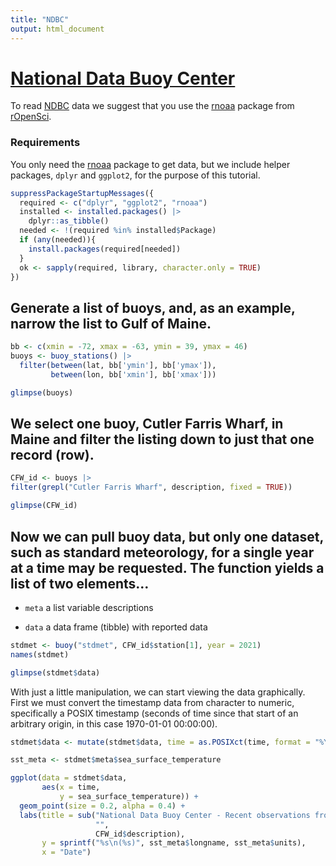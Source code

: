 ```yaml
---
title: "NDBC"
output: html_document
---
```



# [National Data Buoy Center](https://www.ndbc.noaa.gov/)

To read [NDBC](https://www.ndbc.noaa.gov/) data we suggest that you use the [rnoaa](https://docs.ropensci.org/rnoaa/) package from [rOpenSci](https://ropensci.org/).

### Requirements

You only need the [rnoaa](https://docs.ropensci.org/rnoaa/) package to get data, but we include helper packages, `dplyr` and `ggplot2`, for the purpose of this tutorial. 

```r
suppressPackageStartupMessages({
  required <- c("dplyr", "ggplot2", "rnoaa")
  installed <- installed.packages() |>
    dplyr::as_tibble() 
  needed <- !(required %in% installed$Package)
  if (any(needed)){
    install.packages(required[needed])
  }
  ok <- sapply(required, library, character.only = TRUE)
})
```

## Generate a list of buoys, and, as an example, narrow the list to Gulf of Maine.

```r
bb <- c(xmin = -72, xmax = -63, ymin = 39, ymax = 46)
buoys <- buoy_stations() |>
  filter(between(lat, bb['ymin'], bb['ymax']),
         between(lon, bb['xmin'], bb['xmax']))

glimpse(buoys)
```

## We select one buoy, Cutler Farris Wharf, in Maine and filter the listing down to just that one record (row).
 
```r
CFW_id <- buoys |>
filter(grepl("Cutler Farris Wharf", description, fixed = TRUE))

glimpse(CFW_id)
```

## Now we can pull buoy data, but only one dataset, such as standard meteorology, for a single year at a time may be requested. The function yields a list of two elements... 

 + `meta` a list variable descriptions
 
 + `data` a data frame (tibble) with reported data 

```r
stdmet <- buoy("stdmet", CFW_id$station[1], year = 2021)
names(stdmet)
```


```r
glimpse(stdmet$data)
```


With just a little manipulation, we can start viewing the data graphically. First we must convert the timestamp data from character to numeric, specifically a POSIX timestamp (seconds of time since that start of an arbitrary origin, in this case 1970-01-01 00:00:00).

```r
stdmet$data <- mutate(stdmet$data, time = as.POSIXct(time, format = "%Y-%m-%dT%H:%M:%SZ"))
```


```r
sst_meta <- stdmet$meta$sea_surface_temperature

ggplot(data = stdmet$data, 
       aes(x = time, 
           y = sea_surface_temperature)) +
  geom_point(size = 0.2, alpha = 0.4) + 
  labs(title = sub("National Data Buoy Center - Recent observations from station ", 
                   "",
                   CFW_id$description),
       y = sprintf("%s\n(%s)", sst_meta$longname, sst_meta$units),
       x = "Date") 
```


